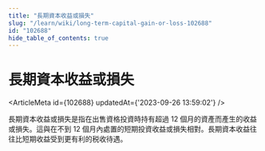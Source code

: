 ```yaml
---
title: "長期資本收益或損失"
slug: "/learn/wiki/long-term-capital-gain-or-loss-102688"
id: "102688"
hide_table_of_contents: true
---
```



# 長期資本收益或損失

<ArticleMeta id={102688} updatedAt={'2023-09-26 13:59:02'} />
<div className='border-solid border-b border-t-0 my-4 border-[var(--ifm-color-gray-300)]' />

長期資本收益或損失是指在出售資格投資時持有超過 12 個月的資產而產生的收益或損失。這與在不到 12 個月內處置的短期投資收益或損失相對。長期資本收益往往比短期收益受到更有利的税收待遇。
